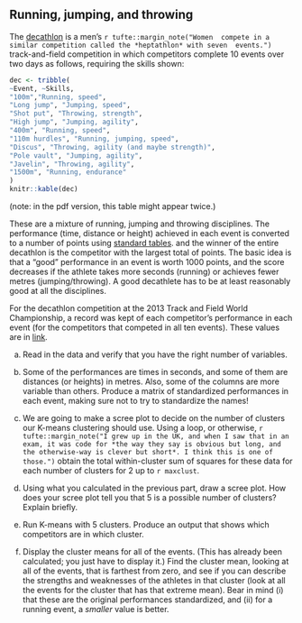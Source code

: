 ##  Running, jumping, and throwing


 The [decathlon](https://en.wikipedia.org/wiki/Decathlon) is a men's
`r tufte::margin_note("Women  compete in a similar competition called the *heptathlon* with seven  events.")` track-and-field competition in which competitors complete 10
events over two days as follows, requiring the skills shown:

```r
dec <- tribble(
~Event, ~Skills,
"100m","Running, speed",
"Long jump", "Jumping, speed",
"Shot put", "Throwing, strength",
"High jump", "Jumping, agility",
"400m", "Running, speed",
"110m hurdles", "Running, jumping, speed",
"Discus", "Throwing, agility (and maybe strength)", 
"Pole vault", "Jumping, agility",
"Javelin", "Throwing, agility",
"1500m", "Running, endurance"
)
knitr::kable(dec)
```


\begin{tabular}{ll}
Event & Skills \\
\hline
100m & Running, speed\\
Long jump & Jumping, speed \\
Shot put & Throwing, strength\\
High jump & Jumping, agility\\ 
400m & Running, speed\\
110m hurdles & Running, jumping, speed\\
Discus & Throwing, agility (and maybe strength)\\
Pole vault & Jumping, agility\\
Javelin & Throwing, agility\\
1500m & Running, endurance\\
\hline
\end{tabular}

(note: in the pdf version, this table might appear twice.)


These are a mixture of running, jumping and throwing disciplines. The
performance (time, distance or height) achieved in each event is
converted to a number of points using [standard tables](https://en.wikipedia.org/wiki/Decathlon#Points_system).
and the winner of the entire decathlon is the
competitor with the largest total of points. The basic idea is that a "good" performance in an event is worth 1000 points, and the score decreases if the athlete takes more seconds (running) or achieves fewer metres (jumping/throwing).
A good decathlete has to
be at least reasonably good at all the disciplines.

For the decathlon competition at the 2013 Track and Field World
Championship, a record was kept of each competitor's performance in
each event (for the competitors that competed in all ten
events). These values are in
[link](http://ritsokiguess.site/datafiles/dec2013.txt). 



(a) Read in the data and verify that you have the right number
of variables. 



(b) Some of the performances are times in seconds, and some of
them are distances (or heights) in metres. Also, some of the columns
are more variable than others. Produce a matrix of standardized
performances in each event, making sure not to try to standardize
the names!



(c) We are going to make a scree plot to decide on the number
of clusters our K-means clustering should use. Using a loop, or
otherwise,
`r tufte::margin_note("I grew up in the UK, and when I saw that in an    exam, it was code for *the way they say is obvious but long, and    the otherwise-way is clever but short*. I think this is one of    those.")` obtain the total within-cluster sum of squares for these
data for each number of clusters for 2 up to `r maxclust`.



(d) Using what you calculated in the previous part, draw a scree
plot. How does your
scree plot tell you that 5 is a possible number of clusters? Explain
briefly.




(e) Run K-means with 5 clusters. Produce an output that shows
which competitors are in which cluster.





(f) Display the cluster means for all of the events. (This has
already been calculated; you just have to display it.) Find the
cluster mean, looking at all of the events, that is farthest from
zero, and see if you can describe the strengths and weaknesses of the
athletes in that cluster (look at all the events for the cluster that
has that extreme mean). Bear in mind (i) that these are the original
performances standardized, and (ii) for a running event, a
*smaller* value is better.





